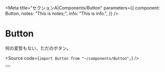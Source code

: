 

<Meta
  title="セクションA|Components/Button"
  parameters={{
    component: Button,
    notes: "This is notes;",
    info: "This is info.",
  }}
/>

# Button

何の変哲もない、ただのボタン。

<Source code={`import Button from "~/components/Button";`} />

<Preview withSource="open">
  <Story name="basic" >
    <Button label="this is src" onClick={action('clicked')} />
  </Story>
</Preview>

<Props of="." />

<Description of="." type="notes" />

<Description of="." type="info" />

<Preview>
  <Story name="with state" >
    <ButtonWithState  />
  </Story>
</Preview>
